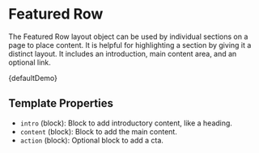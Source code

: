 
<Meta title="Objects/Featured Row" />

# Featured Row

The Featured Row layout object can be used by individual sections on a page to place content. It is helpful for highlighting a section by giving it a distinct layout. It includes an introduction, main content area, and an optional link.

<Canvas>
  <Story name="Default">{defaultDemo}</Story>
</Canvas>

## Template Properties

- `intro` (block): Block to add introductory content, like a heading.
- `content` (block): Block to add the main content.
- `action` (block): Optional block to add a cta.
